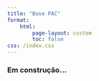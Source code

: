 ```yaml
---
title: "Base PAC"
format:
    html:
        page-layout: custom
        toc: false
css: /index.css
---
```



### Em construção...